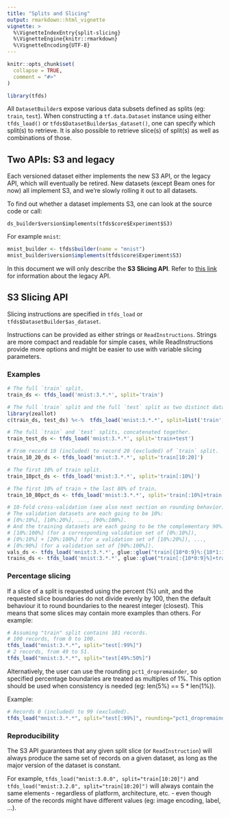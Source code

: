 ```yaml
---
title: "Splits and Slicing"
output: rmarkdown::html_vignette
vignette: >
  %\VignetteIndexEntry{split-slicing}
  %\VignetteEngine{knitr::rmarkdown}
  %\VignetteEncoding{UTF-8}
---
```


```r
knitr::opts_chunk$set(
  collapse = TRUE,
  comment = "#>"
)
```

```r
library(tfds)
```

All `DatasetBuilder`s expose various data subsets defined as splits (eg: `train`, `test`). When constructing a `tf.data.Dataset` instance using either `tfds_load()` or `tfds$DatasetBuilder$as_dataset()`, one can specify which split(s) to retrieve. It is also possible to retrieve slice(s) of split(s) as well as combinations of those.

## Two APIs: S3 and legacy

Each versioned dataset either implements the new S3 API, or the legacy API, which will eventually be retired. New datasets (except Beam ones for now) all implement S3, and we're slowly rolling it out to all datasets.

To find out whether a dataset implements S3, one can look at the source code or call:

`ds_builder$version$implements(tfds$core$Experiment$S3)`

For example `mnist`:

```r
mnist_builder <- tfds$builder(name = "mnist")
mnist_builder$version$implements(tfds$core$Experiment$S3)
```

In this document we will only describe the **S3 Slicing API**. Refer to
[this link](https://www.tensorflow.org/datasets/splits) for information about the legacy API.

## S3 Slicing API

Slicing instructions are specified in `tfds_load` or `tfds$DatasetBuilder$as_dataset`.

Instructions can be provided as either strings or `ReadInstructions`. Strings are more compact and readable for simple cases, while ReadInstructions provide more options and might be easier to use with variable slicing parameters.

### Examples

```r
# The full `train` split.
train_ds <- tfds_load('mnist:3.*.*', split='train')

# The full `train` split and the full `test` split as two distinct datasets.
library(zeallot)
c(train_ds, test_ds) %<-%  tfds_load('mnist:3.*.*', split=list('train', 'test'))

# The full `train` and `test` splits, concatenated together.
train_test_ds <- tfds_load('mnist:3.*.*', split='train+test')

# From record 10 (included) to record 20 (excluded) of `train` split.
train_10_20_ds <- tfds_load('mnist:3.*.*', split='train[10:20]')

# The first 10% of train split.
train_10pct_ds <- tfds_load('mnist:3.*.*', split='train[:10%]')

# The first 10% of train + the last 80% of train.
train_10_80pct_ds <- tfds_load('mnist:3.*.*', split='train[:10%]+train[-80%:]')

# 10-fold cross-validation (see also next section on rounding behavior):
# The validation datasets are each going to be 10%:
# [0%:10%], [10%:20%], ..., [90%:100%].
# And the training datasets are each going to be the complementary 90%:
# [10%:100%] (for a corresponding validation set of [0%:10%]),
# [0%:10%] + [20%:100%] (for a validation set of [10%:20%]), ...,
# [0%:90%] (for a validation set of [90%:100%]).
vals_ds <- tfds_load('mnist:3.*.*', glue::glue("train[{10*0:9}%:{10*1:10}%]"))
trains_ds <- tfds_load('mnist:3.*.*', glue::glue("train[:{10*0:9}%]+train[:{10*1:10}%]"))
```


### Percentage slicing

If a slice of a split is requested using the percent (%) unit, and the requested slice boundaries do not divide evenly by 100, then the default behaviour it to round boundaries to the nearest integer (closest). This means that some slices may contain more examples than others. For example:

```r
# Assuming "train" split contains 101 records.
# 100 records, from 0 to 100.
tfds_load("mnist:3.*.*", split="test[:99%]")
# 2 records, from 49 to 51.
tfds_load("mnist:3.*.*", split="test[49%:50%]")
```

Alternatively, the user can use the rounding `pct1_dropremainder`, so specified percentage boundaries are treated as multiples of 1%. This option should be used when consistency is needed (eg: len(5%) == 5 * len(1%)).

Example:

```r
# Records 0 (included) to 99 (excluded).
tfds_load("mnist:3.*.*", split="test[:99%]", rounding="pct1_dropremainder")
```

### Reproducibility

The S3 API guarantees that any given split slice (or `ReadInstruction`) will always produce the same set of records on a given dataset, as long as the major version of the dataset is constant.

For example, `tfds_load("mnist:3.0.0", split="train[10:20]")` and `tfds_load("mnist:3.2.0", split="train[10:20]")` will always contain the same elements - regardless of platform, architecture, etc. - even though some of the records might have different values (eg: image encoding, label, ...).








